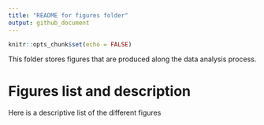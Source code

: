 ```yaml
---
title: "README for figures folder"
output: github_document
---
```


```r
knitr::opts_chunk$set(echo = FALSE)
```

This folder stores figures that are produced along the data analysis process.

# Figures list and description
Here is a descriptive list of the different figures
